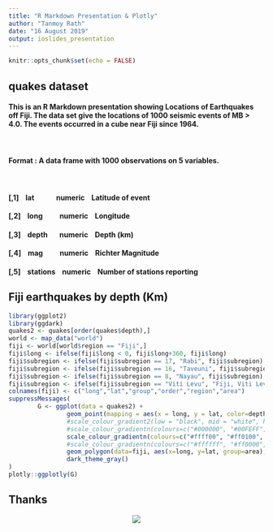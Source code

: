 ```yaml
---
title: "R Markdown Presentation & Plotly"
author: "Tanmoy Rath"
date: "16 August 2019"
output: ioslides_presentation
---
```


```r
knitr::opts_chunk$set(echo = FALSE)
```

## quakes dataset

#### This is an R Markdown presentation showing <b>Locations of Earthquakes off Fiji</b>. The data set give the locations of 1000 seismic events of MB > 4.0. The events occurred in a cube near Fiji since 1964.

<br/>

#### <b>Format</b> : A data frame with 1000 observations on 5 variables.

<br/>

#### [,1]&nbsp;&nbsp;&nbsp;&nbsp;lat&nbsp;&nbsp;&nbsp;&nbsp;&nbsp;&nbsp;&nbsp;&nbsp;&nbsp;&nbsp;&nbsp;&nbsp;&nbsp;numeric&nbsp;&nbsp;&nbsp;&nbsp;Latitude of event
#### [,2]&nbsp;&nbsp;&nbsp;&nbsp;long&nbsp;&nbsp;&nbsp;&nbsp;&nbsp;&nbsp;&nbsp;&nbsp;&nbsp;&nbsp;numeric&nbsp;&nbsp;&nbsp;&nbsp;Longitude
#### [,3]&nbsp;&nbsp;&nbsp;&nbsp;depth&nbsp;&nbsp;&nbsp;&nbsp;&nbsp;&nbsp;&nbsp;numeric&nbsp;&nbsp;&nbsp;&nbsp;Depth (km)
#### [,4]&nbsp;&nbsp;&nbsp;&nbsp;mag&nbsp;&nbsp;&nbsp;&nbsp;&nbsp;&nbsp;&nbsp;&nbsp;&nbsp;&nbsp;numeric&nbsp;&nbsp;&nbsp;&nbsp;Richter Magnitude
#### [,5]&nbsp;&nbsp;&nbsp;&nbsp;stations&nbsp;&nbsp;&nbsp;&nbsp;numeric&nbsp;&nbsp;&nbsp;&nbsp;Number of stations reporting


## Fiji earthquakes by depth (Km)

```r
library(ggplot2)
library(ggdark)
quakes2 <- quakes[order(quakes$depth),]
world <- map_data("world")
fiji <- world[world$region == "Fiji",]
fiji$long <- ifelse(fiji$long < 0, fiji$long+360, fiji$long)
fiji$subregion <- ifelse(fiji$subregion == 17, "Rabi", fiji$subregion)
fiji$subregion <- ifelse(fiji$subregion == 16, "Taveuni", fiji$subregion)
fiji$subregion <- ifelse(fiji$subregion == 8, "Nayau", fiji$subregion)
fiji$subregion <- ifelse(fiji$subregion == "Viti Levu", "Fiji, Viti Levu", fiji$subregion)
colnames(fiji) <- c("long","lat","group","order","region","area")
suppressMessages(
        G <- ggplot(data = quakes2) +
                geom_point(mapping = aes(x = long, y = lat, color=depth), size=0.5) +
                #scale_colour_gradient2(low = "black", mid = "white", high = "red", midpoint = (max(quakes2$mag, na.rm = TRUE)+min(quakes2$mag, na.rm = TRUE))/2) +
                #scale_colour_gradientn(colours=c("#000000", "#00FEFF", "#45FE4F", "#FCFF00", "#FF9400", "#FF3100")) +
                scale_colour_gradientn(colours=c("#ffff00", "#ff0100", "#d201b0", "#0300ff", "#006bff", "#00ceff")) +
                #scale_colour_gradientn(colours=c("#ffffff", "#ff0000", "#d201b0", "#0000ff", "#006bff", "#00ceff")) +
                geom_polygon(data=fiji, aes(x=long, y=lat, group=area), fill="green", colour="black") +
                dark_theme_gray()
)
plotly::ggplotly(G)
```

## Thanks

<center>
<img src="https://cdn.atwilltech.com/flowerdatabase/f/floral-spectacular-flower-vase-VA03507.425.jpg">
</center>
